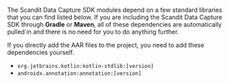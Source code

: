 The Scandit Data Capture SDK modules depend on a few standard libraries that you can find listed below. If you are including the Scandit Data Capture SDK through **Gradle** or **Maven**, all of these dependencies are automatically pulled in and there is no need for you to do anything further.

If you directly add the AAR files to the project, you need to add these dependencies yourself.

* `org.jetbrains.kotlin:kotlin-stdlib:[version]`
* `androidx.annotation:annotation:[version]`